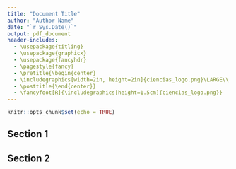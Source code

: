 ```yaml
---
title: "Document Title"
author: "Author Name"
date: "`r Sys.Date()`"
output: pdf_document
header-includes:
  - \usepackage{titling}
  - \usepackage{graphicx}
  - \usepackage{fancyhdr}
  - \pagestyle{fancy}
  - \pretitle{\begin{center}
  - \includegraphics[width=2in, height=2in]{ciencias_logo.png}\LARGE\\ \vspace{3cm}}
  - \posttitle{\end{center}}
  - \fancyfoot[R]{\includegraphics[height=1.5cm]{ciencias_logo.png}}
---
```


```r
knitr::opts_chunk$set(echo = TRUE)
```

\newpage

## Section 1

## Section 2

